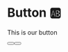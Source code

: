 



<Meta title="Atoms/Button" component={Button} />


# Button 🆎 

This is our button

<Canvas>
  <Story name="Primary">
    <Button
      isDisabled = {false}
      Link = ''
      onClick = {null}
      size = {ButtonSize.Medium}
      target = '_self'
      tooltip = 'Hello World'
      variant = {ButtonVariant.Primary} />
  </Story>
  <Story name="Secondary">
    <Button
      isDisabled = {false}
      Link = ''
      onClick = {null}
      size = {ButtonSize.Medium}
      target = '_self'
      tooltip = 'Hello World'
      variant = {ButtonVariant.Secondary} />
  </Story>
</Canvas>
